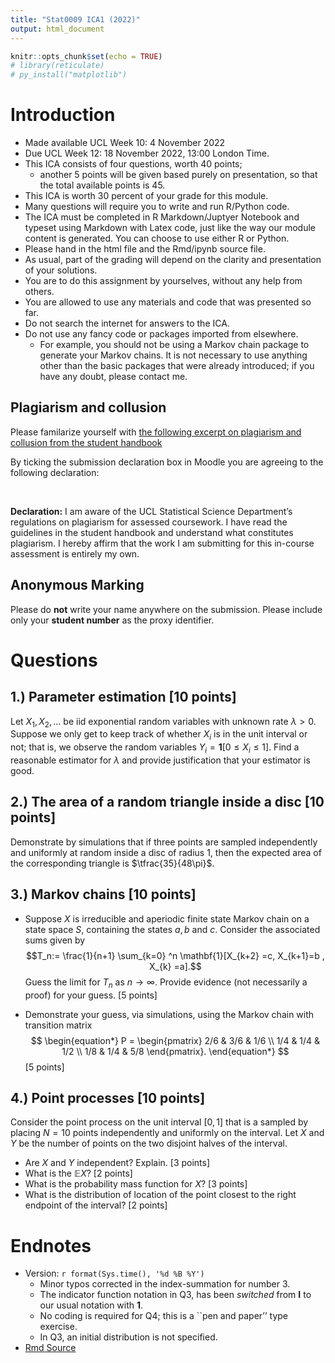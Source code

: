 ```yaml
---
title: "Stat0009 ICA1 (2022)"
output: html_document
---
```


```r
knitr::opts_chunk$set(echo = TRUE)
# library(reticulate)
# py_install("matplotlib")
```



# Introduction

* Made available UCL Week 10: 4 November 2022
* Due UCL Week 12: 18 November 2022, 13:00 London Time.
* This ICA consists of four questions, worth 40 points;
  * another 5 points will be given based purely on presentation, so that the total available points is 45.  
* This ICA is worth 30 percent of your grade for this module.
* Many questions will require you to write and run R/Python code.
* The ICA must be completed in R Markdown/Juptyer Notebook and typeset using  Markdown with Latex code, just like the way our module content is generated.  You can choose to use either R or Python.
* Please hand in the html file and the Rmd/ipynb source file.
* As usual, part of the grading will depend on the clarity and presentation of your solutions.
*  You are to do this assignment by yourselves, without any help from others.
*  You are allowed to use any materials and code that was presented so far.
*  Do not search the internet for answers to the ICA.
*  Do not use any fancy code or packages imported from elsewhere.
    * For example, you should not be using a Markov chain package to generate your Markov chains.  It is not necessary to use anything other than the basic packages that were already introduced; if you have any doubt, please contact me.



##  Plagiarism and collusion

Please familarize yourself with [the following excerpt on plagiarism and collusion from the student handbook ](https://tsoo-math.github.io/ucl/Plagiarism-Collusion.pdf)


By ticking the submission declaration box in Moodle you are agreeing to the following declaration:

<br>

**Declaration:** I am aware of the UCL Statistical Science Department's regulations on plagiarism for assessed coursework. I have read the guidelines in the student handbook and understand what constitutes plagiarism. I hereby affirm that the work I am submitting for this in-course assessment is entirely my own.



## Anonymous Marking 

Please do **not** write your name anywhere on the submission. Please include only your **student number** as the proxy identifier.





# Questions


## 1.) Parameter estimation [10 points]


Let $X_1, X_2, \ldots$ be iid exponential random variables with unknown rate $\lambda>0$.  Suppose we only get to keep track of whether $X_i$ is in the unit interval or not; that is, we observe the random variables $Y_i = \mathbf{1}[ 0 \leq X_i \leq 1]$.   Find a reasonable estimator for $\lambda$ and provide justification that your estimator is good. 


##  2.) The area of a random triangle inside a disc [10 points]

Demonstrate by simulations that if three points are sampled  independently and uniformly at random inside a disc of radius $1$, then the expected area of the corresponding triangle is $\tfrac{35}{48\pi}$. 







## 3.) Markov chains [10 points]

*  Suppose $X$ is  irreducible and aperiodic finite state Markov chain on a state space $S$, containing the states $a,b$ and $c$.   Consider the associated sums given by
$$T_n:= \frac{1}{n+1} \sum_{k=0} ^n \mathbf{1}[X_{k+2} =c, X_{k+1}=b , X_{k} =a].$$
Guess the limit for $T_n$ as $n\to \infty$.  Provide evidence (not necessarily a proof) for your guess. [5 points]

*  Demonstrate your guess, via simulations, using the Markov chain with transition matrix
$$
\begin{equation*}
P = 
\begin{pmatrix}
2/6 & 3/6 & 1/6 \\
1/4 & 1/4 & 1/2 \\
1/8 & 1/4 & 5/8
\end{pmatrix}.
\end{equation*}
$$
[5 points]



## 4.) Point processes [10 points]


Consider the point process on the unit interval $[0,1]$ that is a sampled by placing $N=10$ points independently and uniformly on the interval.  Let $X$ and $Y$ be the number of points on the two disjoint halves of the interval. 

*  Are $X$ and $Y$ independent?  Explain. [3 points]
*  What is the $\mathbb{E} X$? [2 points]
*  What is the probability mass function for $X$?   [3 points]
*  What is the distribution of location of the point closest to the right endpoint of the interval? [2 points]


# Endnotes

* Version: `r format(Sys.time(), '%d %B %Y')`
  * Minor typos corrected in the index-summation for number 3.
  * The indicator function notation in Q3, has been *switched* from $\mathbf{I}$ to our usual notation with $\mathbf{1}$.
  * No coding is required for Q4; this is a ``pen and paper'' type exercise.
  * In Q3, an initial distribution is not specified.
* [Rmd Source](https://tsoo-math.github.io/ucl3/2022-ica1-stat9-release.Rmd)

<br>
<br>


